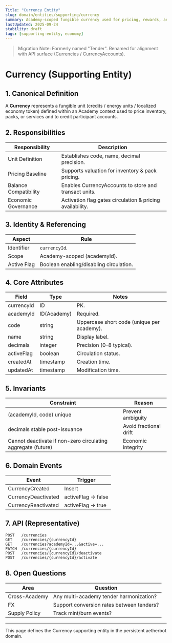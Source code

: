 ```yaml
---
Title: "Currency Entity"
slug: domain/entities/supporting/currency
summary: Academy-scoped fungible currency used for pricing, rewards, and internal economic settlement (formerly Tender).
lastUpdated: 2025-09-24
stability: draft
tags: [supporting-entity, economy]
---
```


> Migration Note: Formerly named "Tender". Renamed for alignment with API surface (Currencies / CurrencyAccounts).

# Currency (Supporting Entity)

## 1. Canonical Definition

A **Currency** represents a fungible unit (credits / energy units / localized economy token) defined within an Academy context used to price inventory, packs, or services and to credit participant accounts.

## 2. Responsibilities

| Responsibility        | Description                                               |
| --------------------- | --------------------------------------------------------- |
| Unit Definition       | Establishes code, name, decimal precision.                |
| Pricing Baseline      | Supports valuation for inventory & pack pricing.          |
| Balance Compatibility | Enables CurrencyAccounts to store and transact units.     |
| Economic Governance   | Activation flag gates circulation & pricing availability. |

## 3. Identity & Referencing

| Aspect      | Rule                                    |
| ----------- | --------------------------------------- |
| Identifier  | `currencyId`.                           |
| Scope       | Academy-scoped (academyId).             |
| Active Flag | Boolean enabling/disabling circulation. |

## 4. Core Attributes

| Field      | Type        | Notes                                      |
| ---------- | ----------- | ------------------------------------------ |
| currencyId | ID          | PK.                                        |
| academyId  | ID(Academy) | Required.                                  |
| code       | string      | Uppercase short code (unique per academy). |
| name       | string      | Display label.                             |
| decimals   | integer     | Precision (0–8 typical).                   |
| activeFlag | boolean     | Circulation status.                        |
| createdAt  | timestamp   | Creation time.                             |
| updatedAt  | timestamp   | Modification time.                         |

## 5. Invariants

| Constraint                                                   | Reason                 |
| ------------------------------------------------------------ | ---------------------- |
| (academyId, code) unique                                     | Prevent ambiguity      |
| decimals stable post-issuance                                | Avoid fractional drift |
| Cannot deactivate if non-zero circulating aggregate (future) | Economic integrity     |

## 6. Domain Events

| Event               | Trigger             |
| ------------------- | ------------------- |
| CurrencyCreated     | Insert              |
| CurrencyDeactivated | activeFlag -> false |
| CurrencyReactivated | activeFlag -> true  |

## 7. API (Representative)

```
POST   /currencies
GET    /currencies/{currencyId}
GET    /currencies?academyId=...&active=...
PATCH  /currencies/{currencyId}
POST   /currencies/{currencyId}/deactivate
POST   /currencies/{currencyId}/activate
```

## 8. Open Questions

| Area          | Question                                  |
| ------------- | ----------------------------------------- |
| Cross-Academy | Any multi-academy tender harmonization?   |
| FX            | Support conversion rates between tenders? |
| Supply Policy | Track mint/burn events?                   |

---

This page defines the Currency supporting entity in the persistent aetherbot domain.

